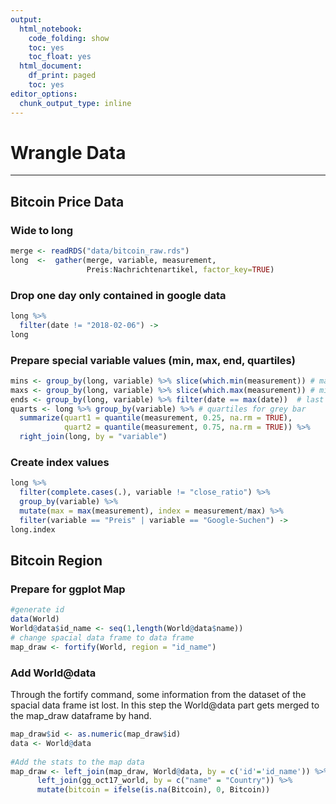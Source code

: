 ```yaml
---
output:
  html_notebook:
    code_folding: show
    toc: yes
    toc_float: yes
  html_document:
    df_print: paged
    toc: yes
editor_options: 
  chunk_output_type: inline
---
```

# Wrangle Data {.tabset}
***

## Bitcoin Price Data
### Wide to long
```r
merge <- readRDS("data/bitcoin_raw.rds")
long  <-  gather(merge, variable, measurement, 
                 Preis:Nachrichtenartikel, factor_key=TRUE)
```

### Drop one day only contained in google data
```r
long %>% 
  filter(date != "2018-02-06") ->
long
```

### Prepare special variable values (min, max, end, quartiles)
```r
mins <- group_by(long, variable) %>% slice(which.min(measurement)) # max value ts
maxs <- group_by(long, variable) %>% slice(which.max(measurement)) # min value ts
ends <- group_by(long, variable) %>% filter(date == max(date))  # last value of ts
quarts <- long %>% group_by(variable) %>% # quartiles for grey bar
  summarize(quart1 = quantile(measurement, 0.25, na.rm = TRUE),
            quart2 = quantile(measurement, 0.75, na.rm = TRUE)) %>%
  right_join(long, by = "variable")
```

### Create index values
```r
long %>% 
  filter(complete.cases(.), variable != "close_ratio") %>% 
  group_by(variable) %>% 
  mutate(max = max(measurement), index = measurement/max) %>% 
  filter(variable == "Preis" | variable == "Google-Suchen") ->
long.index

```

## Bitcoin Region
### Prepare for ggplot Map
```r
#generate id
data(World)
World@data$id_name <- seq(1,length(World@data$name)) 
# change spacial data frame to data frame
map_draw <- fortify(World, region = "id_name")
```

### Add World@data 
Through the fortify command, some information from the dataset of the spacial data frame ist lost. In this step the World@data part gets merged to the map_draw dataframe by hand. 
```r
map_draw$id <- as.numeric(map_draw$id)
data <- World@data
 
#Add the stats to the map data
map_draw <- left_join(map_draw, World@data, by = c('id'='id_name')) %>% 
      left_join(gg_oct17_world, by = c("name" = "Country")) %>% 
      mutate(bitcoin = ifelse(is.na(Bitcoin), 0, Bitcoin))

```

